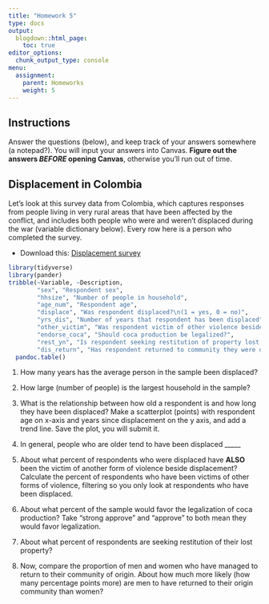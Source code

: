 ```yaml
---
title: "Homework 5"
type: docs
output:
  blogdown::html_page:
    toc: true
editor_options: 
  chunk_output_type: console
menu:
  assignment:
    parent: Homeworks
    weight: 5
---
```






## Instructions



Answer the questions (below), and keep track of your answers somewhere (a notepad?). You will input your answers into Canvas. **Figure out the answers *BEFORE* opening Canvas**, otherwise you'll run out of time. 



## Displacement in Colombia


Let's look at this survey data from Colombia, which captures responses from people living in very rural areas that have been affected by the conflict, and includes both people who were and weren't displaced during the war (variable dictionary below). Every row here is a person who completed the survey.

- Download this: <i class="fas fa-download"></i> [Displacement survey](/files/displace.csv)




```r
library(tidyverse)
library(pander)
tribble(~Variable, ~Description, 
        "sex", "Respondent sex",
        "hhsize", "Number of people in household",
        "age_num", "Respondent age",
        "displace", "Was respondent displaced?\n(1 = yes, 0 = no)",
        "yrs_dis", "Number of years that respondent has been displaced",
        "other_victim", "Was respondent victim of other violence beside displacement?\n(1 = yes, 0 = no)",
        "endorse_coca", "Should coca production be legalized?",
        "rest_yn", "Is respondent seeking restitution of property lost during diplacement\n(1 = yes, 0 = no)?",
        "dis_return", "Has respondent returned to community they were displaced from?\n(1 = yes, 0 = no)") %>% 
  pandoc.table()
```


1. How many years has the average person in the sample been displaced?


2. How large (number of people) is the largest household in the sample? 

3. What is the relationship between how old a respondent is and how long they have been displaced? Make a scatterplot (points) with respondent age on x-axis and years since displacement on the y axis, and add a trend line. Save the plot, you will submit it. 


4. In general, people who are older tend to have been displaced _____


5. About what percent of respondents who were displaced have **ALSO** been the victim of another form of violence beside displacement? Calculate the percent of respondents who have been victims of other forms of violence, filtering so you only look at respondents who have been displaced. 


6. About what percent of the sample would favor the legalization of coca production? Take “strong approve” and “approve” to both mean they would favor legalization. 


7. About what percent of respondents are seeking restitution of their lost property? 


8. Now, compare the proportion of men and women who have managed to return to their community of origin. About how much more likely (how many percentage points more) are men to have returned to their origin community than women?
